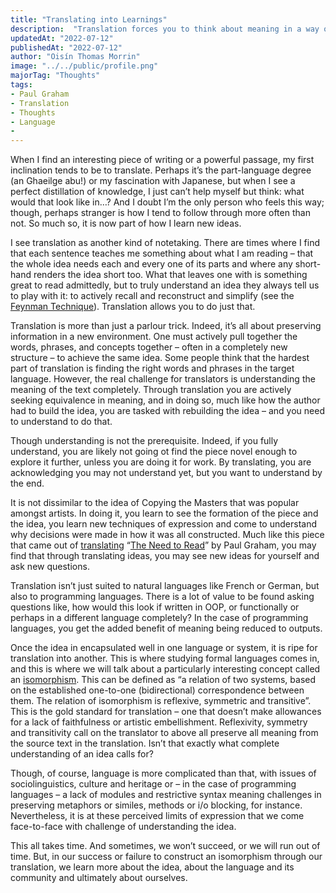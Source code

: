 ---
title: "Translating into Learnings"
description:  "Translation forces you to think about meaning in a way other meditatative practices on a text don't."
updatedAt: "2022-07-12"
publishedAt: "2022-07-12"
author: "Oisín Thomas Morrin"
image: "../../public/profile.png"
majorTag: "Thoughts"
tags: 
- Paul Graham
- Translation
- Thoughts
- Language
- 
---
When I find an interesting piece of writing or a powerful passage, my first inclination tends to be to translate. Perhaps it’s the part-language degree (an Ghaeilge abu!) or my fascination with Japanese, but when I see a perfect distillation of knowledge, I just can’t help myself but think: what would that look like in…? And I doubt I’m the only person who feels this way; though, perhaps stranger is how I tend to follow through more often than not. So much so, it is now part of how I learn new ideas.

I see translation as another kind of notetaking. There are times where I find that each sentence teaches me something about what I am reading – that the whole idea needs each and every one of its parts and where any short-hand renders the idea short too. What that leaves one with is something great to read admittedly, but to truly understand an idea they always tell us to play with it: to actively recall and reconstruct and simplify (see the [Feynman Technique](https://fs.blog/feynman-technique/)). Translation allows you to do just that.

Translation is more than just a parlour trick. Indeed, it’s all about preserving information in a new environment. One must actively pull together the words, phrases, and concepts together – often in a completely new structure – to achieve the same idea. Some people think that the hardest part of translation is finding the right words and phrases in the target language. However, the real challenge for translators is understanding the meaning of the text completely. Through translation you are actively seeking equivalence in meaning, and in doing so, much like how the author had to build the idea, you are tasked with rebuilding the idea – and you need to understand to do that.

Though understanding is not the prerequisite. Indeed, if you fully understand, you are likely not going ot find the piece novel enough to explore it further, unless you are doing it for work. By translating, you are acknowledging you may not understand yet, but you want to understand by the end.

It is not dissimilar to the idea of Copying the Masters that was popular amongst artists. In doing it, you learn to see the formation of the piece and the idea, you learn new techniques of expression and come to understand why decisions were made in how it was all constructed. Much like this piece that came out of [translating](https://oisinthomasmorrin.com/blog/an-ga-a-bheith-a-leamh) “[The Need to Read](http://paulgraham.com/read.html)” by Paul Graham, you may find that through translating ideas, you may see new ideas for yourself and ask new questions.

Translation isn’t just suited to natural languages like French or German, but also to programming languages. There is a lot of value to be found asking questions like, how would this look if written in OOP, or functionally or perhaps in a different language completely? In the case of programming languages, you get the added benefit of meaning being reduced to outputs.

Once the idea in encapsulated well in one language or system, it is ripe for translation into another. This is where studying formal languages comes in, and this is where we will talk about a particularly interesting concept called an [isomorphism](https://en.wikipedia.org/wiki/Isomorphism). This can be defined as “a relation of two systems, based on the established one-to-one (bidirectional) correspondence between them. The relation of isomorphism is reflexive, symmetric and transitive”. This is the gold standard for translation – one that doesn’t make allowances for a lack of faithfulness or artistic embellishment. Reflexivity, symmetry and transitivity call on the translator to above all preserve all meaning from the source text in the translation. Isn’t that exactly what complete understanding of an idea calls for?

Though, of course, language is more complicated than that, with issues of sociolinguistics, culture and heritage or – in the case of programming languages – a lack of modules and restrictive syntax meaning challenges in preserving metaphors or similes, methods or i/o blocking, for instance. Nevertheless, it is at these perceived limits of expression that we come face-to-face with challenge of understanding the idea.

This all takes time. And sometimes, we won’t succeed, or we will run out of time. But, in our success or failure to construct an isomorphism through our translation, we learn more about the idea, about the language and its community and ultimately about ourselves.